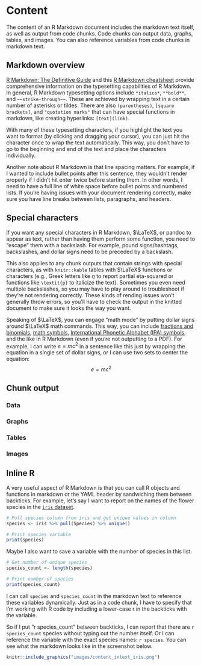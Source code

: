 # Content {#content}

The content of an R Markdown document includes the markdown text itself, as well as output from code chunks. Code chunks can output data, graphs, tables, and images. You can also reference variables from code chunks in markdown text.

## Markdown overview

[R Markdown: The Definitive Guide](https://bookdown.org/yihui/rmarkdown/markdown-syntax.html) and this [R Markdown cheatsheet](https://rstudio.com/wp-content/uploads/2015/02/rmarkdown-cheatsheet.pdf) provide comprehensive information on the typesetting capabilities of R Markdown. In general, R Markdown typesetting options include `*italics*`, `**bold**`, and `~~strike-through~~`. These are achieved by wrapping text in a certain number of asterisks or tildes. There are also `(parentheses)`, `[square brackets]`, and `"quotation marks"` that can have special functions in markdown, like creating hyperlinks: `[text](link)`.

With many of these typesetting characters, if you highlight the text you want to format (by clicking and dragging your cursor), you can just hit the character once to wrap the text automatically. This way, you don't have to go to the beginning and end of the text and place the characters individually.

Another note about R Markdown is that line spacing matters. For example, if I wanted to include bullet points after this sentence, they wouldn't render properly if I didn't hit enter twice before starting them. In other words, I need to have a full line of white space before bullet points and numbered lists. If you're having issues with your document rendering correctly, make sure you have line breaks between lists, paragraphs, and headers.

## Special characters

If you want any special characters in R Markdown, $\LaTeX$, or pandoc to appear as text, rather than having them perform some function, you need to "escape" them with a backslash. For example, pound signs/hashtags, backslashes, and dollar signs need to be preceded by a backslash. 

This also applies to any chunk outputs that contain strings with special characters, as with `knitr::kable` tables with $\LaTeX$ functions or characters (e.g., Greek letters like $\eta$ to report partial eta-squared or functions like `\textit{p}` to italicize the text). Sometimes you even need multiple backslashes, so you may have to play around to troubleshoot if they're not rendering correctly. These kinds of rending issues won't generally throw errors, so you'll have to check the output in the knitted document to make sure it looks the way you want.

Speaking of $\LaTeX$, you can engage "math mode" by putting dollar signs around $\LaTeX$ math commands. This way, you can include [fractions and binomials](https://en.wikibooks.org/wiki/LaTeX/Mathematics#Fractions_and_Binomials), [math symbols](https://oeis.org/wiki/List_of_LaTeX_mathematical_symbols), [International Phonetic Alphabet (IPA) symbols](https://www.tug.org/TUGboat/tb17-2/tb51rei.pdf), and the like in R Markdown (even if you're not outputting to a PDF). For example, I can write $e = mc^2$ in a sentence like this just by wrapping the equation in a single set of dollar signs, or I can use two sets to center the equation: $$e = mc^2$$

## Chunk output

### Data

### Graphs

### Tables

### Images

## Inline R {#rintext}

A very useful aspect of R Markdown is that you can call R objects and functions in markdown or the YAML header by sandwiching them between backticks. For example, let's say I want to report on the names of the flower species in the [`iris` dataset](https://archive.ics.uci.edu/ml/datasets/iris).

```r
# Pull species column from iris and get unique values in column
species <- iris %>% pull(Species) %>% unique()

# Print species variable
print(species)
```

Maybe I also want to save a variable with the number of species in this list.

```r
# Get number of unique species
species_count <- length(species)

# Print number of species
print(species_count)
```

I can call `species` and `species_count` in the markdown text to reference these variables dynamically. Just as in a code chunk, I have to specify that I'm working with R code by including a lower-case r in the backticks with the variable. 

So if I put "r species_count" between backticks, I can report that there are `r species_count` species without typing out the number itself. Or I can reference the variable with the exact species names: `r species`. You can see what the markdown looks like in the screenshot below.

```r
knitr::include_graphics("images/content_intext_iris.png")
```